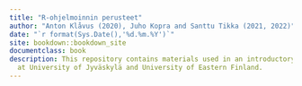 ```yaml
--- 
title: "R-ohjelmoinnin perusteet"
author: "Anton Klåvus (2020), Juho Kopra and Santtu Tikka (2021, 2022)"
date: "`r format(Sys.Date(),'%d.%m.%Y')`"
site: bookdown::bookdown_site
documentclass: book
description: This repository contains materials used in an introductory level R course
  at University of Jyväskylä and University of Eastern Finland.
---
```

